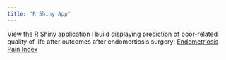 ```yaml
---
title: "R Shiny App"
---
```


View the R Shiny application I build displaying prediction of poor-related quality of life after outcomes after endomertiosis surgery: [Endometriosis Pain Index](endo-pain.shinyapps.io/EPI_shinyapp/)
